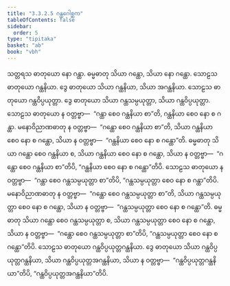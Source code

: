 ```yaml
---
title: "3.3.2.5 ဂန္ထဂေါစ္ဆက"
tableOfContents: false
sidebar:
  order: 5
type: "tipitaka"
basket: "ab"
book: "vbh"
---
```



<DynamicBreadcrumb />

<Paragraph number="698" book="vbh">
သတ္တရသ ဓာတုယော နော ဂန္ထာ. ဓမ္မဓာတု သိယာ ဂန္ထော, သိယာ နော ဂန္ထော. သောဠသ ဓာတုယော ဂန္ထနိယာ. ဒွေ ဓာတုယော သိယာ ဂန္ထနိယာ, သိယာ အဂန္ထနိယာ. သောဠသ ဓာတုယော ဂန္ထဝိပ္ပယုတ္တာ. ဒွေ ဓာတုယော သိယာ ဂန္ထသမ္ပယုတ္တာ, သိယာ ဂန္ထဝိပ္ပယုတ္တာ. သောဠသ ဓာတုယော န ဝတ္တဗ္ဗာ—  “ဂန္ထာ စေဝ ဂန္ထနိယာ စာ”တိ, ဂန္ထနိယာ စေဝ နော စ ဂန္ထာ. မနောဝိညာဏဓာတု န ဝတ္တဗ္ဗာ—  “ဂန္ထော စေဝ ဂန္ထနိယာ စာ”တိ, သိယာ ဂန္ထနိယာ စေဝ နော စ ဂန္ထော, သိယာ န ဝတ္တဗ္ဗာ—  “ဂန္ထနိယာ စေဝ နော စ ဂန္ထော”တိ. ဓမ္မဓာတု သိယာ ဂန္ထော စေဝ ဂန္ထနိယာ စ, သိယာ ဂန္ထနိယာ စေဝ နော စ ဂန္ထော, သိယာ န ဝတ္တဗ္ဗာ—  “ဂန္ထော စေဝ ဂန္ထနိယာ စာ”တိပိ, “ဂန္ထနိယာ စေဝ နော စ ဂန္ထော”တိပိ. သောဠသ ဓာတုယော န ဝတ္တဗ္ဗာ—  “ဂန္ထာ စေဝ ဂန္ထသမ္ပယုတ္တာ စာ”တိပိ, “ဂန္ထသမ္ပယုတ္တာ စေဝ နော စ ဂန္ထာ”တိပိ. မနောဝိညာဏဓာတု န ဝတ္တဗ္ဗာ—  “ဂန္ထော စေဝ ဂန္ထသမ္ပယုတ္တာ စာ”တိ, သိယာ ဂန္ထသမ္ပယုတ္တာ စေဝ နော စ ဂန္ထော, သိယာ န ဝတ္တဗ္ဗာ—  “ဂန္ထသမ္ပယုတ္တာ စေဝ နော စ ဂန္ထော”တိ. ဓမ္မဓာတု သိယာ ဂန္ထော စေဝ ဂန္ထသမ္ပယုတ္တာ စ, သိယာ ဂန္ထသမ္ပယုတ္တာ စေဝ နော စ ဂန္ထော, သိယာ န ဝတ္တဗ္ဗာ—  “ဂန္ထော စေဝ ဂန္ထသမ္ပယုတ္တာ စာ”တိပိ, “ဂန္ထသမ္ပယုတ္တာ စေဝ နော စ ဂန္ထော”တိပိ. သောဠသ ဓာတုယော ဂန္ထဝိပ္ပယုတ္တဂန္ထနိယာ. ဒွေ ဓာတုယော သိယာ ဂန္ထဝိပ္ပယုတ္တဂန္ထနိယာ, သိယာ ဂန္ထဝိပ္ပယုတ္တအဂန္ထနိယာ, သိယာ န ဝတ္တဗ္ဗာ—  “ဂန္ထဝိပ္ပယုတ္တဂန္ထနိယာ”တိပိ, “ဂန္ထဝိပ္ပယုတ္တအဂန္ထနိယာ”တိပိ.
</Paragraph>